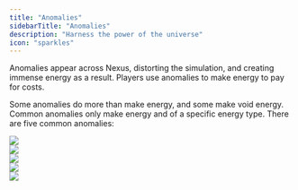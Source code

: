 ```yaml
---
title: "Anomalies"
sidebarTitle: "Anomalies"
description: "Harness the power of the universe"
icon: "sparkles"
---
```


Anomalies appear across Nexus, distorting the simulation,
and creating immense energy as a result.
Players use anomalies to make energy to pay for costs.

Some anomalies do more than make energy, and some make void energy.
Common anomalies only make energy and of a specific energy type.
There are five common anomalies:

<Frame caption="Light – Common Anomaly">
  <img src="/images/download/tabletop-simulator.png" />
</Frame>
<br />
<Frame caption="Storm – Common Anomaly">
  <img src="/images/download/tabletop-simulator.png" />
</Frame>
<br />
<Frame caption="Dark – Common Anomaly">
  <img src="/images/download/tabletop-simulator.png" />
</Frame>
<br />
<Frame caption="Chaos – Common Anomaly">
  <img src="/images/download/tabletop-simulator.png" />
</Frame>
<br />
<Frame caption="Growth – Common Anomaly">
  <img src="/images/download/tabletop-simulator.png" />
</Frame>
